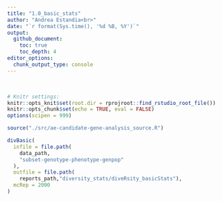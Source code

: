 ```yaml
---
title: "1.0_basic_stats"
author: "Andrea Estandia<br>"
date: "`r format(Sys.time(), '%d %B, %Y')`"
output:
  github_document:
    toc: true
    toc_depth: 4
editor_options:
  chunk_output_type: console
---
```

<br>

```r
# Knitr settings: 
knitr::opts_knit$set(root.dir = rprojroot::find_rstudio_root_file())
knitr::opts_chunk$set(echo = TRUE, eval = FALSE)
options(scipen = 999)
```

```r
source("./src/ae-candidate-gene-analysis_source.R")
```


```r
divBasic(
  infile = file.path(
    data_path,
    "subset-genotype-phenotype-genpop"
  ),
  outfile = file.path(
    reports_path,"diversity_stats/diveRsity_basicStats"),
  mcRep = 2000
)
```

